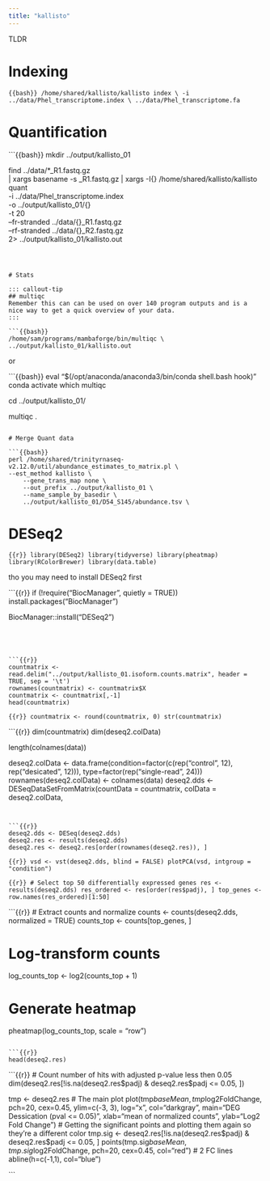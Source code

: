 ```yaml
---
title: "kallisto"
---
```


TLDR

# Indexing

```{{bash}}
/home/shared/kallisto/kallisto index \
-i ../data/Phel_transcriptome.index \
../data/Phel_transcriptome.fa
```

# Quantification

```{{bash}}
mkdir ../output/kallisto_01

find ../data/*_R1.fastq.gz \
| xargs basename -s _R1.fastq.gz | xargs -I{} /home/shared/kallisto/kallisto quant \
-i ../data/Phel_transcriptome.index \
-o ../output/kallisto_01/{} \
-t 20 \
--fr-stranded ../data/{}_R1.fastq.gz \
--rf-stranded ../data/{}_R2.fastq.gz \
2> ../output/kallisto_01/kallisto.out
```



# Stats

::: callout-tip
## multiqc
Remember this can can be used on over 140 program outputs and is a nice way to get a quick overview of your data.
:::

```{{bash}}
/home/sam/programs/mambaforge/bin/multiqc \
../output/kallisto_01/kallisto.out
```

or

```{{bash}}
eval "$(/opt/anaconda/anaconda3/bin/conda shell.bash hook)"
conda activate
which multiqc

cd ../output/kallisto_01/

multiqc .
```

# Merge Quant data

```{{bash}}
perl /home/shared/trinityrnaseq-v2.12.0/util/abundance_estimates_to_matrix.pl \
--est_method kallisto \
    --gene_trans_map none \
    --out_prefix ../output/kallisto_01 \
    --name_sample_by_basedir \
    ../output/kallisto_01/D54_S145/abundance.tsv \
```



# DESeq2

```{{r}}
library(DESeq2)
library(tidyverse)
library(pheatmap)
library(RColorBrewer)
library(data.table)
```

tho you may need to install DESeq2 first

```{{r}}
if (!require("BiocManager", quietly = TRUE))
    install.packages("BiocManager")

BiocManager::install("DESeq2")
```




```{{r}}
countmatrix <- read.delim("../output/kallisto_01.isoform.counts.matrix", header = TRUE, sep = '\t')
rownames(countmatrix) <- countmatrix$X
countmatrix <- countmatrix[,-1]
head(countmatrix)
```


```{{r}}
countmatrix <- round(countmatrix, 0)
str(countmatrix)
```



```{{r}}
dim(countmatrix)
dim(deseq2.colData)

length(colnames(data))

deseq2.colData <- data.frame(condition=factor(c(rep("control", 12), rep("desicated", 12))), 
                             type=factor(rep("single-read", 24)))
rownames(deseq2.colData) <- colnames(data)
deseq2.dds <- DESeqDataSetFromMatrix(countData = countmatrix,
                                     colData = deseq2.colData, 
```


```{{r}}
deseq2.dds <- DESeq(deseq2.dds)
deseq2.res <- results(deseq2.dds)
deseq2.res <- deseq2.res[order(rownames(deseq2.res)), ]

```



```{{r}}
vsd <- vst(deseq2.dds, blind = FALSE)
plotPCA(vsd, intgroup = "condition")
```


```{{r}}
# Select top 50 differentially expressed genes
res <- results(deseq2.dds)
res_ordered <- res[order(res$padj), ]
top_genes <- row.names(res_ordered)[1:50]
```


```{{r}}
# Extract counts and normalize
counts <- counts(deseq2.dds, normalized = TRUE)
counts_top <- counts[top_genes, ]

# Log-transform counts
log_counts_top <- log2(counts_top + 1)

# Generate heatmap
pheatmap(log_counts_top, scale = "row")
```

```{{r}}
head(deseq2.res)
```

```{{r}}
# Count number of hits with adjusted p-value less then 0.05
dim(deseq2.res[!is.na(deseq2.res$padj) & deseq2.res$padj <= 0.05, ])

tmp <- deseq2.res
# The main plot
plot(tmp$baseMean, tmp$log2FoldChange, pch=20, cex=0.45, ylim=c(-3, 3), log="x", col="darkgray",
     main="DEG Dessication  (pval <= 0.05)",
     xlab="mean of normalized counts",
     ylab="Log2 Fold Change")
# Getting the significant points and plotting them again so they're a different color
tmp.sig <- deseq2.res[!is.na(deseq2.res$padj) & deseq2.res$padj <= 0.05, ]
points(tmp.sig$baseMean, tmp.sig$log2FoldChange, pch=20, cex=0.45, col="red")
# 2 FC lines
abline(h=c(-1,1), col="blue")

```